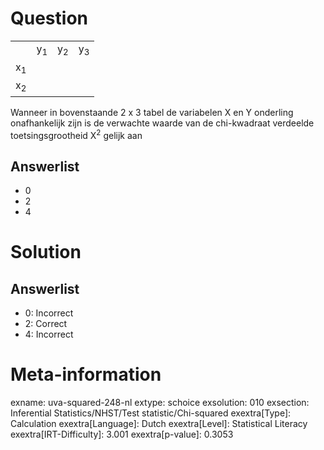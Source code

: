 Question
========

  ------ ------ ------ ------
         y~1~   y~2~   y~3~
  x~1~                 
  x~2~                 
  ------ ------ ------ ------

Wanneer in bovenstaande 2 x 3 tabel de variabelen X en Y onderling
onafhankelijk zijn is de verwachte waarde van de chi-kwadraat verdeelde
toetsingsgrootheid X^2^ gelijk aan

Answerlist
----------

* 0
* 2
* 4

Solution
========

Answerlist
----------

* 0: Incorrect
* 2: Correct
* 4: Incorrect

Meta-information
================
exname: uva-squared-248-nl
extype: schoice
exsolution: 010
exsection: Inferential Statistics/NHST/Test statistic/Chi-squared
exextra[Type]: Calculation
exextra[Language]: Dutch
exextra[Level]: Statistical Literacy
exextra[IRT-Difficulty]: 3.001
exextra[p-value]: 0.3053
